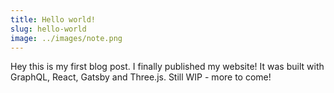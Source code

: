 ```yaml
---
title: Hello world!
slug: hello-world
image: ../images/note.png
---
```


Hey this is my first blog post. I finally published my website!
It was built with GraphQL, React, Gatsby and Three.js. Still WIP - more to come!